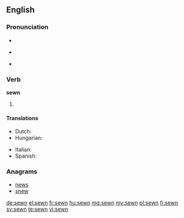 ==English==

===Pronunciation===
* {{X-SAMPA|/'s@Un/}}
* {{a|US}} {{IPA|/ˈsəʊn/}}
* {{rhymes|əʊn}}

===Verb===
'''sewn'''

# {{past participle of|sew|lang=en}}

====Translations====
{{trans-top|past participle of sew}}
* Dutch: {{t+|nl|genaaid}}
* Hungarian: {{t-|hu|varrott}}
{{trans-mid}}
* Italian: {{t+|it|cucito}}
* Spanish: {{t-|es|cosido}}
{{trans-bottom}}

===Anagrams===
* [[news#English|news]]
* [[snew#English|snew]]

[[de:sewn]]
[[el:sewn]]
[[fr:sewn]]
[[hu:sewn]]
[[mg:sewn]]
[[my:sewn]]
[[pl:sewn]]
[[fi:sewn]]
[[sv:sewn]]
[[te:sewn]]
[[vi:sewn]]